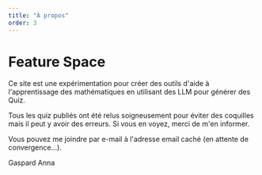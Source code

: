```yaml
---
title: "À propos"
order: 3
---
```


# Feature Space

Ce site est une expérimentation pour créer des outils d'aide à l'apprentissage des mathématiques en utilisant des LLM pour générer des Quiz.

Tous les quiz publiés ont été relus soigneusement pour éviter des coquilles mais il peut y avoir des erreurs. Si vous en voyez, merci de m'en informer.

Vous pouvez me joindre par e-mail à l'adresse <a id='email'>email caché (<span id='email-text'>en attente de convergence...</span>)</a>.

Gaspard Anna

<TableOfContents />